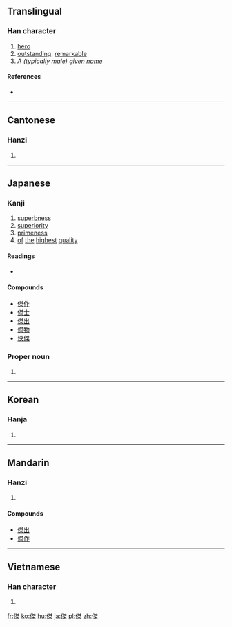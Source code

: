 {{also|杰}}
==Translingual==

===Han character===
{{Han char|rn=9|rad=人|as=10|sn=12|four=2529<sub>4</sub>|canj=人弓手木 (ONQD)|ids=⿰[[亻]][[桀]]}}

# [[hero]]
# [[outstanding]], [[remarkable]]
# ''A (typically male) [[given name]]''

====References====
* {{Han ref|kx=0113.090|dkj=00955|dj=0240.150|hdz=10204.050|uh=5091|ud=20625|bh=B3C7|bd=46023}}

----

==Cantonese==

===Hanzi===
{{yue-hanzi|jyut=|y=git6|sim=杰}}

# {{defn|lang=yue|sort=人10}}

----

==Japanese==

===Kanji===
{{ja-kanji|grade=c|rs=人10}}

# [[superbness]]
# [[superiority]]
# [[primeness]]
# [[of]] [[the]] [[highest]] [[quality]]

====Readings====
* {{ja-readings|goon=[[げち]] (gechi) {{non-joyo-reading}}|kanon=[[けつ]] (ketsu)|kun=[[すぐれる]] (sugureru)}}

====Compounds====
* [[傑作]]
* [[傑士]]
* [[傑出]]
* [[傑物]]
* [[快傑]]

===Proper noun===
{{ja-pos|proper|すぐる}}

# {{given name|male|lang=ja|sort=すぐる}}

----

==Korean==

===Hanja===
{{ko-hanja|hangeul=걸|rv=geol|mr=kŏl}}

# {{defn|lang=ko|sort=人10}}

----

==Mandarin==

===Hanzi===
{{cmn-hanzi|sim=杰|pin=[[jié]] ([[jie2]])|wg=chieh<sup>2</sup>}}

# {{defn|lang=cmn|sort=人10}}

====Compounds====
* [[傑出]]
* [[傑作]]

----

==Vietnamese==

===Han character===
{{vi-hantu|[[kiệt]]|rs=人10}}

# {{defn|lang=vi|sort=人10}}

[[fr:傑]]
[[ko:傑]]
[[hu:傑]]
[[ja:傑]]
[[pl:傑]]
[[zh:傑]]